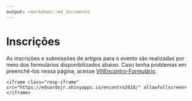 ```yaml
---
output: rmarkdown::md_documento
---
```


# Inscrições #

As inscrições e submissões de artigos para o evento são realizadas por
meio dos formulários disponibilizados abaixo. Caso tenha problemas em
preenchê-los nessa página, acesse [VIIIEncontro-Formulário](https://eduardojr.shinyapps.io/encontro2018/).

<!--html_preserve-->
<div class="resp-container">
    <iframe class="resp-iframe" src="https://eduardojr.shinyapps.io/encontro2018/" allowfullscreen></iframe>
</div>
<!--/html_preserve-->
